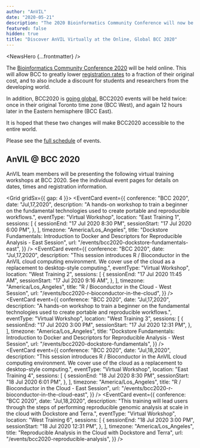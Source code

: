 ```yaml
---
author: "AnVIL"
date: "2020-05-21"
description: "The 2020 Bioinformatics Community Conference will now be virtual. AnVIL team members will join and present several virtual training workshops covering how to use Dockstore, Terra, R and Bioconductor to execute reproducible workflows in the cloud."
featured: false
hidden: true
title: "Discover AnVIL Virtually at the Online, Global BCC 2020"
---
```


<NewsHero {...frontmatter} />

The [Bioinformatics Community Conference 2020](https://bcc2020.github.io) will be held online. This will allow BCC to greatly lower [registration rates](https://bcc2020.github.io/Registration) to a fraction of their original cost, and to also include a discount for students and researchers from the developing world.

In addition, BCC2020 is [going global](https://bcc2020.github.io/blog/going-global), BCC2020 events will be held twice: once in their original Toronto time zone (BCC West), and again 12 hours later in the Eastern hemisphere (BCC East).

It is hoped that these two changes will make BCC2020 accessible to the entire world.

Please see the [full schedule](https://bcc2020.sched.com) of events.

## AnVIL @ BCC 2020

AnVIL team members will be presenting the following virtual training workshops at BCC 2020. See the individual event pages for details on dates, times and registration information.

<Grid gridSx={{ gap: 4 }}>
  <EventCard
    event={{
      conference: "BCC 2020",
      date: "Jul,17,2020",
      description:
        "A hands-on workshop to train a beginner on the fundamental technologies used to create portable and reproducible workflows.",
      eventType: "Virtual Workshop",
      location: "East Training 1",
      sessions: [
        {
          sessionEnd: "17 Jul 2020 8:30 PM",
          sessionStart: "17 Jul 2020 6:00 PM",
        },
      ],
      timezone: "America/Los_Angeles",
      title:
        "Dockstore Fundamentals: Introduction to Docker and Descriptors for Reproducible Analysis - East Session",
      url: "/events/bcc2020-dockstore-fundamentals-east",
    }}
  />
  <EventCard
    event={{
      conference: "BCC 2020",
      date: "Jul,17,2020",
      description:
        "This session introduces R / Bioconductor in the AnVIL cloud computing environment. We cover use of the cloud as a replacement to desktop-style computing.",
      eventType: "Virtual Workshop",
      location: "West Training 2",
      sessions: [
        {
          sessionEnd: "17 Jul 2020 11:45 AM",
          sessionStart: "17 Jul 2020 9:16 AM",
        },
      ],
      timezone: "America/Los_Angeles",
      title: "R / Bioconductor in the Cloud - West Session",
      url: "/events/bcc2020-r-bioconductor-in-the-cloud",
    }}
  />
  <EventCard
    event={{
      conference: "BCC 2020",
      date: "Jul,17,2020",
      description:
        "A hands-on workshop to train a beginner on the fundamental technologies used to create portable and reproducible workflows.",
      eventType: "Virtual Workshop",
      location: "West Training 3",
      sessions: [
        {
          sessionEnd: "17 Jul 2020 3:00 PM",
          sessionStart: "17 Jul 2020 12:31 PM",
        },
      ],
      timezone: "America/Los_Angeles",
      title:
        "Dockstore Fundamentals: Introduction to Docker and Descriptors for Reproducible Analysis - West Session",
      url: "/events/bcc2020-dockstore-fundamentals",
    }}
  />
  <EventCard
    event={{
      conference: "BCC 2020",
      date: "Jul,18,2020",
      description:
        "This session introduces R / Bioconductor in the AnVIL cloud computing environment. We cover use of the cloud as a replacement to desktop-style computing.",
      eventType: "Virtual Workshop",
      location: "East Training 4",
      sessions: [
        {
          sessionEnd: "18 Jul 2020 8:30 PM",
          sessionStart: "18 Jul 2020 6:01 PM",
        },
      ],
      timezone: "America/Los_Angeles",
      title: "R / Bioconductor in the Cloud - East Session",
      url: "/events/bcc2020-r-bioconductor-in-the-cloud-east",
    }}
  />
  <EventCard
    event={{
      conference: "BCC 2020",
      date: "Jul,18,2020",
      description:
        "This training will lead users through the steps of performing reproducible genomic analysis at scale in the cloud with Dockstore and Terra.",
      eventType: "Virtual Workshop",
      location: "West Training 6",
      sessions: [
        {
          sessionEnd: "18 Jul 2020 3:00 PM",
          sessionStart: "18 Jul 2020 12:31 PM",
        },
      ],
      timezone: "America/Los_Angeles",
      title: "Reproducible Analysis in the Cloud with Dockstore and Terra",
      url: "/events/bcc2020-reproducible-analysis",
    }}
  />
</Grid>
